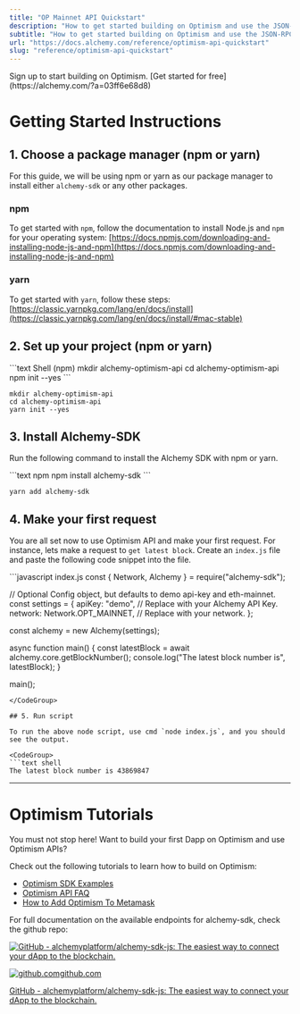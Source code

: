 ```yaml
---
title: "OP Mainnet API Quickstart"
description: "How to get started building on Optimism and use the JSON-RPC API"
subtitle: "How to get started building on Optimism and use the JSON-RPC API"
url: "https://docs.alchemy.com/reference/optimism-api-quickstart"
slug: "reference/optimism-api-quickstart"
---
```


<Tip title="Don’t have an API key?" icon="star">
  Sign up to start building on Optimism. [Get started for free](https://alchemy.com/?a=03ff6e68d8)
</Tip>

# Getting Started Instructions

## 1. Choose a package manager (npm or yarn)

For this guide, we will be using npm or yarn as our package manager to install either `alchemy-sdk` or any other packages.

### npm

To get started with `npm`, follow the documentation to install Node.js and `npm` for your operating system: [https://docs.npmjs.com/downloading-and-installing-node-js-and-npm](https://docs.npmjs.com/downloading-and-installing-node-js-and-npm)

### yarn

To get started with `yarn`, follow these steps: [https://classic.yarnpkg.com/lang/en/docs/install](https://classic.yarnpkg.com/lang/en/docs/install/#mac-stable)

## 2. Set up your project (npm or yarn)

<CodeGroup>
  ```text Shell (npm)
  mkdir alchemy-optimism-api
  cd alchemy-optimism-api
  npm init --yes
  ```

  ```text Shell (yarn)
  mkdir alchemy-optimism-api
  cd alchemy-optimism-api
  yarn init --yes
  ```
</CodeGroup>

## 3. Install Alchemy-SDK

Run the following command to install the Alchemy SDK with npm or yarn.

<CodeGroup>
  ```text npm
  npm install alchemy-sdk
  ```

  ```text yarn
  yarn add alchemy-sdk
  ```
</CodeGroup>

## 4. Make your first request

You are all set now to use Optimism API and make your first request. For instance, lets make a request to `get latest block`. Create an `index.js` file and paste the following code snippet into the file.

<CodeGroup>
  ```javascript index.js
  const { Network, Alchemy } = require("alchemy-sdk");

  // Optional Config object, but defaults to demo api-key and eth-mainnet.
  const settings = {
    apiKey: "demo", // Replace with your Alchemy API Key.
    network: Network.OPT_MAINNET, // Replace with your network.
  };

  const alchemy = new Alchemy(settings);

  async function main() {
    const latestBlock = await alchemy.core.getBlockNumber();
    console.log("The latest block number is", latestBlock);
  }

  main();
  ```
</CodeGroup>

## 5. Run script

To run the above node script, use cmd `node index.js`, and you should see the output.

<CodeGroup>
  ```text shell
  The latest block number is 43869847
  ```
</CodeGroup>

***

# Optimism Tutorials

You must not stop here! Want to build your first Dapp on Optimism and use Optimism APIs?

Check out the following tutorials to learn how to build on Optimism:

* [Optimism SDK Examples](/reference/optimism-sdk-examples)
* [Optimism API FAQ](/reference/optimism-api-faq)
* [How to Add Optimism To Metamask](/docs/how-to-add-optimism-to-metamask)

For full documentation on the available endpoints for alchemy-sdk, check the github repo:

[![GitHub - alchemyplatform/alchemy-sdk-js: The easiest way to connect your dApp to the blockchain.](alchemy-sdk-js.png)](https://github.com/alchemyplatform/alchemy-sdk-js)

[![github.com](favicon.ico)github.com](https://github.com/alchemyplatform/alchemy-sdk-js)

[GitHub - alchemyplatform/alchemy-sdk-js: The easiest way to connect your dApp to the blockchain.](https://github.com/alchemyplatform/alchemy-sdk-js)
